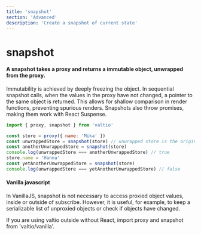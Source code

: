 ```yaml
---
title: 'snapshot'
section: 'Advanced'
description: 'Create a snapshot of current state'
---
```


# snapshot

#### A snapshot takes a proxy and returns a immutable object, unwrapped from the proxy.

Immutability is achieved by deeply freezing the object. In sequential snapshot calls, when the values in the proxy have not changed, a pointer to the same object is returned. This allows for shallow comparison in render functions, preventing spurious renders. Snapshots also throw promises, making them work with React Suspense.

```js
import { proxy, snapshot } from 'valtio'

const store = proxy({ name: 'Mika' })
const unwrappedStore = snapshot(store) // unwrapped store is the original object, unproxied
const anotherUnwrappedStore = snapshot(store)
console.log(unwrappedStore === anotherUnwrappedStore) // true
store.name = 'Hanna'
const yetAnotherUnwrappedStore = snapshot(store)
console.log(unwrappedStore === yetAnotherUnwrappedStore) // false
```

#### Vanilla javascript

In VanillaJS, snapshot is not necessary to access proxied object values, inside or outside of subscribe. However, it is useful, for example, to keep a serializable list of unproxied objects or check if objects have changed.

If you are using valtio outside without React, import proxy and snapshot from 'valtio/vanilla'.
